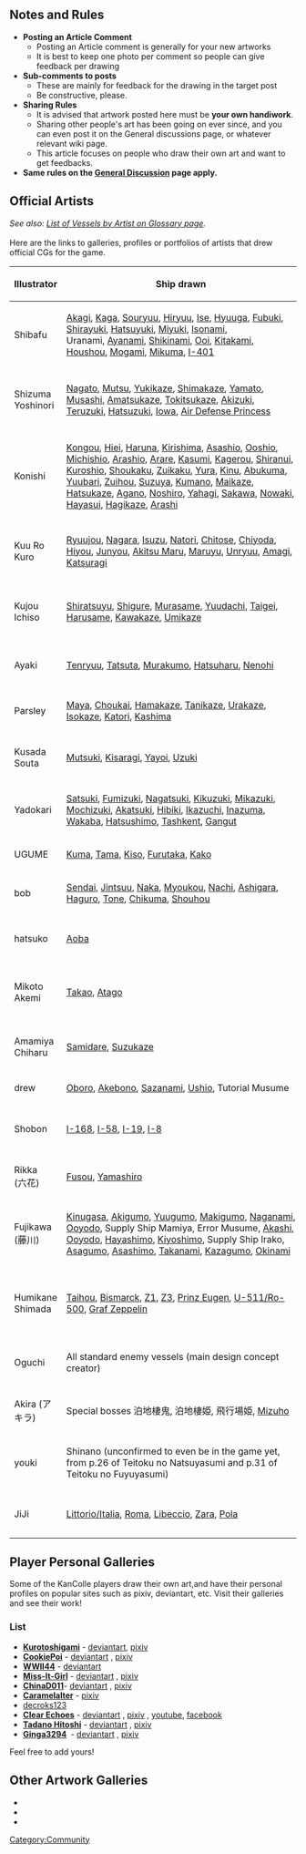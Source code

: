 ==Notes and Rules==
* '''Posting an Article Comment'''
** Posting an Article comment is generally for your new artworks
** It is best to keep one photo per comment so people can give feedback per drawing
* '''Sub-comments to posts'''
** These are mainly for feedback for the drawing in the target post
** Be constructive, please.
* '''Sharing Rules'''
** It is advised that artwork posted here must be '''your own handiwork'''.
** Sharing other people's art has been going on ever since, and you can even post it on the General discussions page, or whatever relevant wiki page.
** This article focuses on people who draw their own art and want to get feedbacks.
* '''Same rules on the [[General Discussion]] page apply.'''

==Official Artists==
''See also: [[Glossary#List_of_Vessels_by_Artist|List of Vessels by Artist on Glossary page]].''<br /><br />
Here are the links to galleries, profiles or portfolios of artists that drew official CGs for the game.

{| class="wikitable" style="width:660px;"
! style="width:100px;" |Illustrator
! style="width:400px;" |Ship drawn
! style="width:160px;" |Links
|-
| Shibafu
| [[Akagi]], [[Kaga]], [[Souryuu]], [[Hiryuu]], [[Ise]], [[Hyuuga]], [[Fubuki]], [[Shirayuki]], [[Hatsuyuki]], [[Miyuki]], [[Isonami]], Uranami, [[Ayanami]], [[Shikinami]], [[Ooi]], [[Kitakami]], [[Houshou]], [[Mogami]], [[Mikuma]], [[I-401]]
|[http://www.pixiv.net/member.php?id=312614 しばふ pixiv]
|-
|Shizuma Yoshinori
| [[Nagato]], [[Mutsu]], [[Yukikaze]], [[Shimakaze]], [[Yamato]], [[Musashi]], [[Amatsukaze]], [[Tokitsukaze]], [[Akizuki]], [[Teruzuki]], [[Hatsuzuki]], [[Iowa]], [[Air Defense Princess]]
|[http://www.pixiv.net/member.php?id=141206 しずまよしのり pixiv]
|-
| Konishi
| [[Kongou]], [[Hiei]], [[Haruna]], [[Kirishima]], [[Asashio]], [[Ooshio]], [[Michishio]], [[Arashio]], [[Arare]], [[Kasumi]], [[Kagerou]], [[Shiranui]], [[Kuroshio]], [[Shoukaku]], [[Zuikaku]], [[Yura]], [[Kinu]], [[Abukuma]], [[Yuubari]], [[Zuihou]], [[Suzuya]], [[Kumano]], [[Maikaze]], [[Hatsukaze]], [[Agano]], [[Noshiro]], [[Yahagi]], [[Sakawa]], [[Nowaki]], [[Hayasui]], [[Hagikaze]], [[Arashi]]
| [http://www.pixiv.net/member.php?id=4258322 コニシ pixiv]
|-
|Kuu Ro Kuro
|[[Ryuujou]], [[Nagara]], [[Isuzu]], [[Natori]], [[Chitose]], [[Chiyoda]], [[Hiyou]], [[Junyou]], [[Akitsu Maru]], [[Maruyu]], [[Unryuu]], [[Amagi]], [[Katsuragi]]
|[http://www.pixiv.net/member.php?id=29389 くーろくろ pixiv]
|-
|Kujou Ichiso
|[[Shiratsuyu]], [[Shigure]], [[Murasame]], [[Yuudachi]], [[Taigei]], [[Harusame]], [[Kawakaze]], [[Umikaze]]
|[http://www.pixiv.net/member.php?id=186655 玖条イチソ pixiv]
|-
| Ayaki
| [[Tenryuu]], [[Tatsuta]], [[Murakumo]], [[Hatsuharu]], [[Nenohi]]
|[http://www.pixiv.net/member.php?id=8611 彩樹 pixiv]
|-
| Parsley
| [[Maya]], [[Choukai]], [[Hamakaze]], [[Tanikaze]], [[Urakaze]], [[Isokaze]], [[Katori]], [[Kashima]]
|[http://www.pixiv.net/member.php?id=414162 パセリ]
|-
| Kusada Souta
| [[Mutsuki]], [[Kisaragi]], [[Yayoi]], [[Uzuki]]
|[http://www.pixiv.net/member.php?id=303275 草田草太]
|-
| Yadokari
| [[Satsuki]], [[Fumizuki]], [[Nagatsuki]], [[Kikuzuki]], [[Mikazuki]], [[Mochizuki]], [[Akatsuki]], [[Hibiki]], [[Ikazuchi]], [[Inazuma]], [[Wakaba]], [[Hatsushimo]], [[Tashkent]], [[Gangut]]
|[http://www.pixiv.net/member.php?id=1828868 やどかり]
|-
|UGUME
|[[Kuma]], [[Tama]], [[Kiso]], [[Furutaka]], [[Kako]]
|[http://www.pixiv.net/member.php?id=1457830 pixiv]
|-
|bob
|[[Sendai]], [[Jintsuu]], [[Naka]], [[Myoukou]], [[Nachi]], [[Ashigara]], [[Haguro]], [[Tone]], [[Chikuma]], [[Shouhou]]
|[http://www.pixiv.net/member.php?id=91521 pixiv]
|-
|hatsuko
|[[Aoba]]
|[http://www.pixiv.net/member.php?id=237559 ハツ子 pixiv]
|-
|Mikoto Akemi
|[[Takao]], [[Atago]]
|[http://www.pixiv.net/member.php?id=501378 みことあけみ pixiv]
|-
|Amamiya Chiharu
|[[Samidare]], [[Suzukaze]]
|[http://www.pixiv.net/member.php?id=2095023 雨宮千遥 pixiv]
|-
|drew
|[[Oboro]], [[Akebono]], [[Sazanami]], [[Ushio]], Tutorial Musume
|[http://www.pixiv.net/member.php?id=193293 pixiv]
|-
|Shobon
|[[I-168]], [[I-58]], [[I-19]], [[I-8]]
|[http://www.pixiv.net/member.php?id=2572017 ショボン pixiv]
|-
|Rikka<br />(六花)
|[[Fusou]], [[Yamashiro]]
|
|-
|Fujikawa<br />(藤川)
|[[Kinugasa]], [[Akigumo]], [[Yuugumo]], [[Makigumo]], [[Naganami]], [[Ooyodo]], Supply Ship Mamiya, Error Musume, [[Akashi]], [[Ooyodo]], [[Hayashimo]], [[Kiyoshimo]], Supply Ship Irako, [[Asagumo]], [[Asashimo]], [[Takanami]], [[Kazagumo]], [[Okinami]]
|
|-
|Humikane Shimada
| [[Taihou]], [[Bismarck]], [[Z1]], [[Z3]], [[Prinz Eugen]], [[U-511|U-511/Ro-500]], [[Graf Zeppelin]]
|[http://www.ne.jp/asahi/humikane/e-wacs/index.htm 島田フミカネ website],<br />[https://twitter.com/humikane Twitter]
|-
|Oguchi
|All standard enemy vessels (main design concept creator)
|[http://www.pixiv.net/member.php?id=19351 おぐち pixiv]
|-
|Akira (アキラ)
|Special bosses 泊地棲鬼, 泊地棲姫, 飛行場姫, [[Mizuho]]
|
|-
|youki
|Shinano (unconfirmed to even be in the game yet, from p.26 of Teitoku no Natsuyasumi and p.31 of Teitoku no Fuyuyasumi)
|
|-
|JiJi
|[[Littorio|Littorio/Italia]], [[Roma]], [[Libeccio]], [[Zara]], [[Pola]]
|[http://www.pixiv.net/member.php?id=3911 じじ pixiv]
|}

==Player Personal Galleries==
Some of the KanColle players draw their own art,and have their personal profiles on popular sites such as pixiv, deviantart, etc. Visit their galleries and see their work!
===List===
* '''[[user:Kurotoshigami|Kurotoshigami]]''' - [http://jd-kurotoshigami.deviantart.com/ deviantart], [http://www.pixiv.net/member.php?id=11090147 pixiv]
*'''[[User:CookiePoi|CookiePoi]]''' - [http://edgarfencer.deviantart.com/ deviantart] , [http://www.pixiv.net/member.php?id=4727958 pixiv]
*'''[[User:WWII44|WWII44]]''' - [http://wwii44.deviantart.com/ deviantart]
*[http://kancolle.wikia.com/wiki/User:Miss-It-Girl '''Miss-It-Girl'''] - [http://miss-it-girl.deviantart.com/ deviantart] , [http://www.pixiv.net/member.php?id=1794867 pixiv]
* [http://kancolle.wikia.com/wiki/User:Chinad011 '''ChinaD011''']''' '''- [http://the-chinad011-house.deviantart.com/ deviantart] , [http://www.pixiv.net/member.php?id=1285646 pixiv]
* [[User:Caramelalter|'''Caramelalter''']] - [http://www.pixiv.net/member.php?id=2575529 pixiv]
* [http://decroks123.deviantart.com/ decroks123]
* '''[http://kancolle.wikia.com/wiki/Message_Wall:Clear.echoes Clear Echoes]''' - [http://clearechoes.deviantart.com &#x20; deviantart] , [http://www.pixiv.net/member_illust.php?mode=medium&illust_id=50307970 pixiv] , [https://www.youtube.com/watch?v=6VU4rCYZGMQ youtube], [https://www.facebook.com/clearechoes facebook]
* '''[[User:Tadano Hitoshi|Tadano Hitoshi]]''' - [http://honoonokarite.deviantart.com deviantart] , [http://pixiv.me/codenamestrike pixiv]
* '''[[User:Ginga3294|Ginga3294]] ''' - [https://ginga3294manga.deviantart.com/ deviantart] , [http://www.pixiv.net/member.php?id=8603653 pixiv]
Feel free to add yours!

==Other Artwork Galleries==
*
*
*
[[Category:Community]]